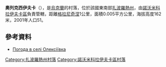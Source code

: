 {{coord|48|5|16|N|35|46|44|E|scale:100000|display=title}}

'''奧列克西伊夫卡'''（{{lang-uk|Олексіївка}}），是[[烏克蘭|烏克蘭]]的村落，位於該國東南部[[扎波羅熱州|扎波羅熱州]]，由[[諾沃米科拉伊夫卡區|諾沃米科拉伊夫卡區]]負責管轄，距離[[格拉尼奇涅|格拉尼奇涅]]1公里，面積0.005平方公里，海拔高度162米，2001年人口51。

==參考資料==
* [http://weather.in.ua/ua/zaporozhskaja/18811 Погода в селі Олексіївка]{{Wayback|url=http://weather.in.ua/ua/zaporozhskaja/18811 |date=20111220034828 }}

[[Category:扎波羅熱州村落|Category:扎波羅熱州村落]]
[[Category:諾沃米科拉伊夫卡區村落|Category:諾沃米科拉伊夫卡區村落]]


{{Zaporizhia-geo-stub}}